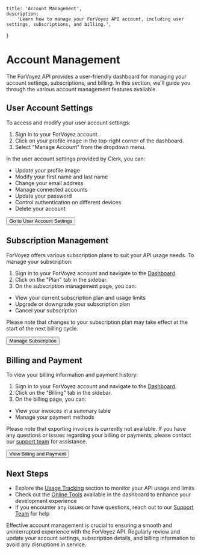 	title: 'Account Management',
	description:
		'Learn how to manage your ForVoyez API account, including user settings, subscriptions, and billing.',
}

# Account Management

The ForVoyez API provides a user-friendly dashboard for managing your account settings, subscriptions, and billing. In this section, we'll guide you through the various account management features available.

## User Account Settings

To access and modify your user account settings:

1. Sign in to your ForVoyez account.
2. Click on your profile image in the top-right corner of the dashboard.
3. Select "Manage Account" from the dropdown menu.

In the user account settings provided by Clerk, you can:

- Update your profile image
- Modify your first name and last name
- Change your email address
- Manage connected accounts
- Update your password
- Control authentication on different devices
- Delete your account

<div className="not-prose">
	<Button
		href="https://forvoyez.com/app/user-account"
		variant="text"
		arrow="right"
	>
		Go to User Account Settings
	</Button>
</div>

## Subscription Management

ForVoyez offers various subscription plans to suit your API usage needs. To manage your subscription:

1. Sign in to your ForVoyez account and navigate to the [Dashboard](https://forvoyez.com/app).
2. Click on the "Plan" tab in the sidebar.
3. On the subscription management page, you can:

- View your current subscription plan and usage limits
- Upgrade or downgrade your subscription plan
- Cancel your subscription

Please note that changes to your subscription plan may take effect at the start of the next billing cycle.

<div className="not-prose">
	<Button href="https://forvoyez.com/app/plan" variant="text" arrow="right">
		Manage Subscription
	</Button>
</div>

## Billing and Payment

To view your billing information and payment history:

1. Sign in to your ForVoyez account and navigate to the [Dashboard](https://forvoyez.com/app).
2. Click on the "Billing" tab in the sidebar.
3. On the billing page, you can:

- View your invoices in a summary table
- Manage your payment methods

Please note that exporting invoices is currently not available. If you have any questions or issues regarding your billing or payments, please contact our [support team](https://forvoyez.com/contact) for assistance.

<div className="not-prose">
	<Button href="https://forvoyez.com/app/billing" variant="text" arrow="right">
		View Billing and Payment
	</Button>
</div>

## Next Steps

- Explore the [Usage Tracking](/usage-tracking) section to monitor your API usage and limits
- Check out the [Online Tools](/online-tools) available in the dashboard to enhance your development experience
- If you encounter any issues or have questions, reach out to our [Support Team](https://forvoyez.com/contact) for help

Effective account management is crucial to ensuring a smooth and uninterrupted experience with the ForVoyez API. Regularly review and update your account settings, subscription details, and billing information to avoid any disruptions in service.
